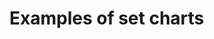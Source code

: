 
<Meta title="Gallery/Sets" />

# Examples of set charts

<Canvas>
    <Story name="two sets">
        <Controller generator={generateTwoSetData} chart={TwoSetChart} />
    </Story>
</Canvas>

<Canvas>
    <Story name="three sets">
        <Controller
            generator={generateThreeSetData}
            chart={ThreeSetChart}
            steps={['title', 'sizes', 'intersections']}
        />
    </Story>
</Canvas>

<Canvas>
    <Story name="horizontal upset">
        <Controller
            generator={generateHorizontalUpSetData}
            chart={HorizontalUpSetChart}
            steps={['axes', 'grid', 'bars']}
        />
    </Story>
</Canvas>

<Canvas>
    <Story name="vertical upset">
        <Controller
            generator={generateVerticalUpSetData}
            chart={VerticalUpSetChart}
            steps={['axes', 'grid', 'bars']}
        />
    </Story>
</Canvas>
